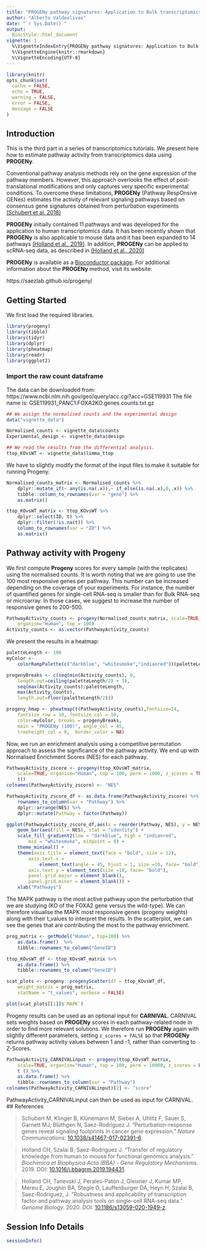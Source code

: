 ```yaml
---
title: "PROGENy pathway signatures: Application to Bulk transcriptomics"
author: "Alberto Valdeolivas"
date: "`r Sys.Date()`"
output:
  BiocStyle::html_document
vignette: |
  %\VignetteIndexEntry{PROGENy pathway signatures: Application to Bulk transcriptomics}
  %\VignetteEngine{knitr::rmarkdown}
  %\VignetteEncoding{UTF-8}
---
```


```r
library(knitr)
opts_chunk$set(
  cache = FALSE,
  echo = TRUE,
  warning = FALSE,
  error = FALSE,
  message = FALSE
)
```

## Introduction

This is the third part in a series of transcriptomics tutorials. We present here how to estimate pathway activity from transcriptomics 
data using **PROGENy**. 

Conventional pathway analysis methods rely on the gene expression of the pathway 
members. However, this approach overlooks the effect of post-translational 
modifications and only captures very specific experimental conditions. 
To overcome these limitations, **PROGENy** (Pathway RespOnsive GENes) estimates 
the activity of relevant signaling pathways based on consensus gene signatures 
obtained from perturbation experiments [(Schubert et al. 2018)](https://www.nature.com/articles/s41467-017-02391-6)

**PROGENy** initially contained 11 pathways and was developed for the 
application to human transcriptomics data. It has been recently shown that 
**PROGENy** is also applicable to mouse data and it has been expanded to 
14 pathways [(Holland et al., 2019)](https://doi.org/10.1016/j.bbagrm.2019.194431). 
In addition, **PROGENy** can be applied to scRNA-seq data, as described in 
[(Holland et al., 2020)](https://doi.org/10.1186/s13059-020-1949-z)

**PROGENy** is available as a [Bioconductor package](http://bioconductor.org/packages/release/bioc/html/progeny.html). 
For additional information about the **PROGENy** method, visit its website: 

https://saezlab.github.io/progeny/

## Getting Started

We first load the required libraries. 

```r
library(progeny)
library(tibble)
library(tidyr)
library(dplyr)
library(pheatmap)
library(readr)
library(ggplot2)
```

### Import the raw count dataframe
The data can be downloaded from: https://www.ncbi.nlm.nih.gov/geo/query/acc.cgi?acc=GSE119931
The file name is: GSE119931_PANC1.FOXA2KO.genes.counts.txt.gz 

```r
## We assign the normalised counts and the experimental design 
data("vignette_data")

Normalised_counts <- vignette_data$counts
Experimental_design <- vignette_data$design

## We read the results from the differential analysis. 
ttop_KOvsWT <- vignette_data$limma_ttop
```

We have to slightly modify the format of the input files to make it suitable
for running Progeny. 

```r
Normalised_counts_matrix <- Normalised_counts %>% 
    dplyr::mutate_if(~ any(is.na(.x)),~ if_else(is.na(.x),0,.x)) %>% 
    tibble::column_to_rownames(var = "gene") %>% 
    as.matrix()

ttop_KOvsWT_matrix <- ttop_KOvsWT %>% 
    dplyr::select(ID, t) %>% 
    dplyr::filter(!is.na(t)) %>% 
    column_to_rownames(var = "ID") %>%
    as.matrix()
```


## Pathway activity with Progeny

We first compute **Progeny** scores for every sample (with the replicates) 
using the normalised counts. It is worth noting that we are going to use the 100
most responsive genes per pathway. This number can be increased depending on 
the coverage of your experiments. For instance, the number of quantified genes
for single-cell RNA-seq is smaller than for Bulk RNA-seq or microarray. In those
cases, we suggest to increase the number of responsive genes to 200-500. 

```r
PathwayActivity_counts <- progeny(Normalised_counts_matrix, scale=TRUE, 
    organism="Human", top = 100)
Activity_counts <- as.vector(PathwayActivity_counts)
```

We present the results in a heatmap:

```r
paletteLength <- 100
myColor <- 
    colorRampPalette(c("darkblue", "whitesmoke","indianred"))(paletteLength)

progenyBreaks <- c(seq(min(Activity_counts), 0, 
    length.out=ceiling(paletteLength/2) + 1),
    seq(max(Activity_counts)/paletteLength, 
    max(Activity_counts), 
    length.out=floor(paletteLength/2)))

progeny_hmap <- pheatmap(t(PathwayActivity_counts),fontsize=14, 
    fontsize_row = 10, fontsize_col = 10, 
    color=myColor, breaks = progenyBreaks, 
    main = "PROGENy (100)", angle_col = 45,
    treeheight_col = 0,  border_color = NA)
```


Now, we run an enrichment analysis using a competitive permutation approach to 
assess the significance of the pathway activity. We end up with Normalised Enrichment Scores (NES) for each pathway.

```r
PathwayActivity_zscore <- progeny(ttop_KOvsWT_matrix, 
    scale=TRUE, organism="Human", top = 100, perm = 1000, z_scores = TRUE) %>%
    t()
colnames(PathwayActivity_zscore) <- "NES"
```

```r
PathwayActivity_zscore_df <- as.data.frame(PathwayActivity_zscore) %>% 
    rownames_to_column(var = "Pathway") %>%
    dplyr::arrange(NES) %>%
    dplyr::mutate(Pathway = factor(Pathway))

ggplot(PathwayActivity_zscore_df,aes(x = reorder(Pathway, NES), y = NES)) + 
    geom_bar(aes(fill = NES), stat = "identity") +
    scale_fill_gradient2(low = "darkblue", high = "indianred", 
        mid = "whitesmoke", midpoint = 0) + 
    theme_minimal() +
    theme(axis.title = element_text(face = "bold", size = 12),
        axis.text.x = 
            element_text(angle = 45, hjust = 1, size =10, face= "bold"),
        axis.text.y = element_text(size =10, face= "bold"),
        panel.grid.major = element_blank(), 
        panel.grid.minor = element_blank()) +
    xlab("Pathways")
```

The MAPK pathway is the most active pathway upon the perturbation that we 
are studying (KO of the FOXA2 gene versus the wild-type). We can therefore 
visualise the MAPK most responsive genes (progeny weights) along with their 
t_values to interpret the results. In the scatterplot, we can see the genes
that are contributing the most to the pathway enrichment. 

```r
prog_matrix <- getModel("Human", top=100) %>% 
    as.data.frame()  %>%
    tibble::rownames_to_column("GeneID")

ttop_KOvsWT_df <- ttop_KOvsWT_matrix %>% 
    as.data.frame() %>% 
    tibble::rownames_to_column("GeneID")

scat_plots <- progeny::progenyScatter(df = ttop_KOvsWT_df, 
    weight_matrix = prog_matrix, 
    statName = "t_values", verbose = FALSE)
```

```r
plot(scat_plots[[1]]$`MAPK`) 
```

Progeny results can be used as an optional input for **CARNIVAL**. CARNIVAL
sets weights based on **PROGENy** scores in each pathway-related node in order
to find more relevant solutions. We therefore run **PROGENy** again with 
slightly different parameters, setting `z_scores = FALSE` so that **PROGENy** returns pathway activity values between 1 and -1, rather than converting to Z-Scores.

```r
PathwayActivity_CARNIVALinput <- progeny(ttop_KOvsWT_matrix, 
    scale=TRUE, organism="Human", top = 100, perm = 10000, z_scores = FALSE) %>%
    t () %>% 
    as.data.frame() %>% 
    tibble::rownames_to_column(var = "Pathway") 
colnames(PathwayActivity_CARNIVALinput)[2] <- "score"
```

PathwayActivity_CARNIVALinput can then be used as input for CARNIVAL.
## References

> Schubert M, Klinger B, Klünemann M, Sieber A, Uhlitz F, Sauer S, Garnett MJ, Blüthgen N, Saez-Rodriguez J. “Perturbation-response genes reveal signaling footprints in cancer gene expression.” _Nature Communications_: [10.1038/s41467-017-02391-6](https://doi.org/10.1038/s41467-017-02391-6)

> Holland CH, Szalai B, Saez-Rodriguez J. "Transfer of regulatory knowledge from human to mouse for functional genomics analysis." _Biochimica et Biophysica Acta (BBA) - Gene Regulatory Mechanisms._ 2019. DOI: [10.1016/j.bbagrm.2019.194431](https://doi.org/10.1016/j.bbagrm.2019.194431).

> Holland CH, Tanevski J, Perales-Patón J, Gleixner J, Kumar MP, Mereu E, Joughin BA, Stegle O, Lauffenburger DA, Heyn H, Szalai B, Saez-Rodriguez, J. "Robustness and applicability of transcription factor and pathway analysis tools on single-cell RNA-seq data." _Genome Biology._ 2020. DOI: [10.1186/s13059-020-1949-z](https://doi.org/10.1186/s13059-020-1949-z).

## Session Info Details

```r
sessionInfo()
```